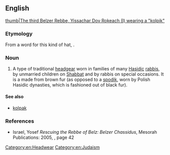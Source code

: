 ==English==
[[image:Belz1.jpg|thumb|The third Belzer Rebbe, Yissachar Dov Rokeach (I) wearing a "kolpik"]]

===Etymology===
From a {{etyl|tr|en}} word for this kind of hat, {{m|tr|kalpak}}.

===Noun===
{{en-noun}}

# A type of traditional [[headgear]] worn in families of many [[Hasidic]] [[rabbis]], by unmarried children on [[Shabbat]] and by rabbis on special occasions. It is a made from brown fur (as opposed to a [[spodik]], worn by Polish Hasidic dynasties, which is fashioned out of black fur).

====See also====
* [[kolpak]]

===References===
* Israel, Yosef ''Rescuing the Rebbe of Belz: Belzer Chassidus'', Mesorah Publications: 2005, {{ISBN|1578190592}}, page 42 [http://books.google.com/books?id=BSrcTG_xMxIC&pg=PA42&dq=Kolpik+-wikipedia&lr=&ie=ISO-8859-1&sig=ODWAjHfIecrkZD6xOYXqPHINSnQ ]

[[Category:en:Headwear]]
[[Category:en:Judaism]]